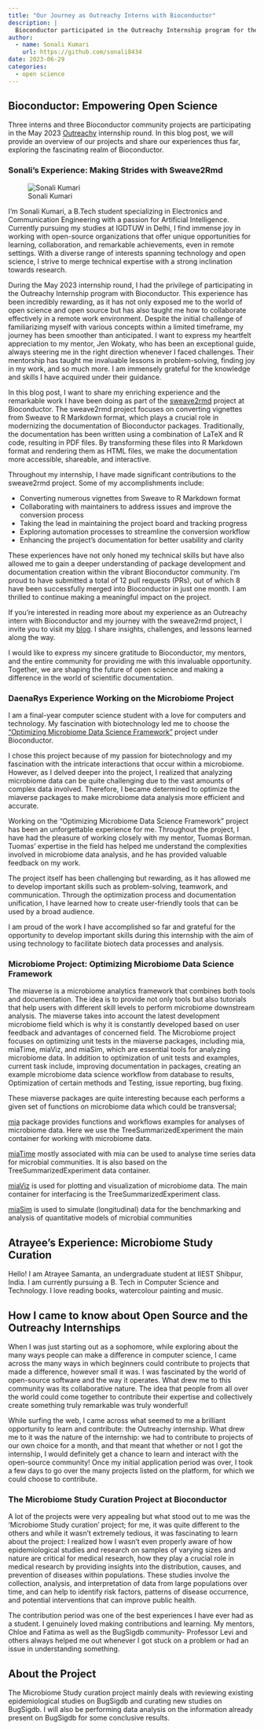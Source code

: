 ```yaml
---
title: "Our Journey as Outreachy Interns with Bioconductor"
description: |
  Bioconductor participated in the Outreachy Internship program for the May 2023 cohort. Join us as we share our enriching experience working on various projects at Bioconductor and delve into the world of open science.
author:
  - name: Sonali Kumari
    url: https://github.com/sonali8434
date: 2023-06-29
categories:
  - open science
---
```


## Bioconductor: Empowering Open Science

Three interns and three Bioconductor community projects are participating in
the May 2023 <a href="outreachy.org">Outreachy</a> internship round. In this blog
post, we will provide an overview of our projects and share our experiences thus
far, exploring the fascinating realm of Bioconductor.

### Sonali's Experience: Making Strides with Sweave2Rmd

![Sonali Kumari](Sonali Kumari.jpg)

I'm Sonali Kumari, a B.Tech student specializing in Electronics and
Communication Engineering with a passion for Artificial Intelligence. Currently
pursuing my studies at IGDTUW in Delhi, I find immense joy in working with
open-source organizations that offer unique opportunities for learning,
collaboration, and remarkable achievements, even in remote settings. With a
diverse range of interests spanning technology and open science, I strive to
merge technical expertise with a strong inclination towards research.

During the May 2023 internship round, I had the privilege of participating in
the Outreachy Internship program with Bioconductor. This experience has been
incredibly rewarding, as it has not only exposed me to the world of open science
and open source but has also taught me how to collaborate effectively in a remote
work environment. Despite the initial challenge of familiarizing myself with various
concepts within a limited timeframe, my journey has been smoother than anticipated.
I want to express my heartfelt appreciation to my mentor, Jen Wokaty, who has been
an exceptional guide, always steering me in the right direction whenever I faced
challenges. Their mentorship has taught me invaluable lessons in problem-solving,
finding joy in my work, and so much more. I am immensely grateful for the knowledge
and skills I have acquired under their guidance.

In this blog post, I want to share my enriching experience and the remarkable
work I have been doing as part of the <a href="https://github.com/Bioconductor/sweave2rmd">sweave2rmd</a>
project at Bioconductor. The sweave2rmd project focuses on converting vignettes
from Sweave to R Markdown format, which plays a crucial role in modernizing the
documentation of Bioconductor packages. Traditionally, the documentation has
been written using a combination of LaTeX and R code, resulting in PDF files.
By transforming these files into R Markdown format and rendering them as HTML files,
we make the documentation more accessible, shareable, and interactive.

Throughout my internship, I have made significant contributions to the
sweave2rmd project. Some of my accomplishments include:

- Converting numerous vignettes from Sweave to R Markdown format
- Collaborating with maintainers to address issues and improve the conversion process
- Taking the lead in maintaining the project board and tracking progress
- Exploring automation processes to streamline the conversion workflow
- Enhancing the project's documentation for better usability and clarity

These experiences have not only honed my technical skills but have also allowed
me to gain a deeper understanding of package development and documentation
creation within the vibrant Bioconductor community. I'm proud to have submitted
a total of 12 pull requests (PRs), out of which 8 have been successfully merged
into Bioconductor in just one month. I am thrilled to continue making a
meaningful impact on the project.

If you're interested in reading more about my experience as an Outreachy intern
with Bioconductor and my journey with the sweave2rmd project, I invite you to
visit my [blog](https://dev.to/sonali8434). I share insights, challenges, and
lessons learned along the way.

I would like to express my sincere gratitude to Bioconductor, my mentors, and
the entire community for providing me with this invaluable opportunity.
Together, we are shaping the future of open science and making a difference in
the world of scientific documentation.

### DaenaRys Experience Working on the Microbiome Project

I am a final-year computer science student with a love for computers and technology. 
My fascination with biotechnology led me to choose the  <a href="https://www.outreachy.org/outreachy-may-2023-internship-cohort/communities/bioconductor/#optimize-microbiome-data-science-framework">"Optimizing Microbiome Data Science Framework"</a>
project under Bioconductor. 

I chose this project because of my passion for biotechnology and my fascination 
with the intricate interactions that occur within a microbiome. However, as 
I delved deeper into the project, I realized that analyzing microbiome data can
be quite challenging due to the vast amounts of complex data involved. 
Therefore, I became determined to optimize the miaverse packages to make 
microbiome data analysis more efficient and accurate.

Working on the "Optimizing Microbiome Data Science Framework" project has been an 
unforgettable experience for me. Throughout the project, I have had the pleasure 
of working closely with my mentor, Tuomas Borman. Tuomas' expertise in the field
has helped me understand the complexities involved in microbiome data analysis, 
and he has provided valuable feedback on my work.

The project itself has been challenging but rewarding, as it has allowed me to 
develop important skills such as problem-solving, teamwork, and communication.
Through the optimization process and documentation unification, I have learned 
how to create user-friendly tools that can be used by a broad audience.

I am proud of the work I have accomplished so far and grateful for the opportunity 
to develop important skills during this internship with the aim of using technology 
to facilitate biotech data processes and analysis.

### Microbiome Project: Optimizing Microbiome Data Science Framework

The miaverse  is a microbiome analytics framework that combines both tools
and documentation. The idea is to provide not only tools but also tutorials 
that help users with different skill levels to perform microbiome downstream
analysis. The miaverse takes into account the latest development microbiome 
field which is why it is constantly developed based on user feedback and 
advantages of concerned field. The Microbiome project focuses on optimizing 
unit tests in the miaverse packages, including mia, miaTime, miaViz, and 
miaSim, which are essential tools for analyzing microbiome data. In addition 
to optimization of unit tests and examples, current task include, improving 
documentation in packages, creating an example microbiome data science 
workflow from database to results, Optimization of certain methods and 
Testing, issue reporting, bug fixing.

These miaverse packages are quite interesting because each performs a given set 
of functions on microbiome data which could  be transversal;

<a href="https://github.com/microbiome/mia">mia</a> package provides functions 
and workflows examples for analyses of microbiome data. Here we use the 
TreeSummarizedExperiment  the main container for working with microbiome data. 

<a href="https://github.com/microbiome/miaTime">miaTime</a> mostly associated
with mia  can be used to analyse time series data for microbial communities. 
It is also based on the TreeSummarizedExperiment data container.

<a href="https://github.com/microbiome/miaViz">miaViz</a> is used for plotting 
and visualization of microbiome data. The main container for interfacing is 
the TreeSummarizedExperiment class.

<a href="https://github.com/microbiome/miaSim">miaSim</a> is used to simulate 
(longitudinal) data for the benchmarking and analysis of quantitative models 
of microbial communities


## Atrayee's Experience: Microbiome Study Curation

Hello! I am Atrayee Samanta, an undergraduate student at IIEST Shibpur, India. I am currently pursuing a B. Tech in Computer Science and Technology. I love reading books, watercolour painting and music.

## How I came to know about Open Source and the Outreachy Internships

When I was just starting out as a sophomore, while exploring about the many ways people can make a difference in computer science, I came across the many ways in which beginners could contribute to projects that made a difference, however small it was. I was fascinated by the world of open-source software and the way it operates. What drew me to this community was its collaborative nature. The idea that people from all over the world could come together to contribute their expertise and collectively create something truly remarkable was truly wonderful! 

While surfing the web, I came across what seemed to me a brilliant opportunity to learn and contribute: the Outreachy internship. What drew me to it was the nature of the internship: we had to contribute to projects of our own choice for a month, and that meant that whether or not I got the internship, I would definitely get a chance to learn and interact with the open-source community! Once my initial application period was over, I took a few days to go over the many projects listed on the platform, for which we could choose to contribute.

### The Microbiome Study Curation Project at Bioconductor

A lot of the projects were very appealing but what stood out to me was the ‘Microbiome Study curation’ project; for me, it was quite different to the others and while it wasn’t extremely tedious, it was fascinating to learn about the project: I realized how I wasn’t even properly aware of how epidemiological studies and research on samples of varying sizes and nature are critical for medical research, how they play a crucial role in medical research by providing insights into the distribution, causes, and prevention of diseases within populations. These studies involve the collection, analysis, and interpretation of data from large populations over time, and can help to identify risk factors, patterns of disease occurrence, and potential interventions that can improve public health.

The contribution period was one of the best experiences I have ever had as a student. I genuinely loved making contributions and learning. My mentors, Chloe and Fatima as well as the BugSigdb community- Professor Levi and others always helped me out whenever I got stuck on a problem or had an issue in understanding something.

## About the Project

The Microbiome Study curation project mainly deals with reviewing existing epidemiological studies on BugSigdb and curating new studies on BugSigdb. I will also be performing data analysis on the information already present on BugSigdb for some conclusive results.


